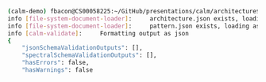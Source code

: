 ```.bash
(calm-demo) fbacon@CS00058225:~/GitHub/presentations/calm/architecture$ calm validate -p pattern.json -a architecture.json
info [file-system-document-loader]:     architecture.json exists, loading as file...
info [file-system-document-loader]:     pattern.json exists, loading as file...
info [calm-validate]:     Formatting output as json
{
    "jsonSchemaValidationOutputs": [],
    "spectralSchemaValidationOutputs": [],
    "hasErrors": false,
    "hasWarnings": false
```